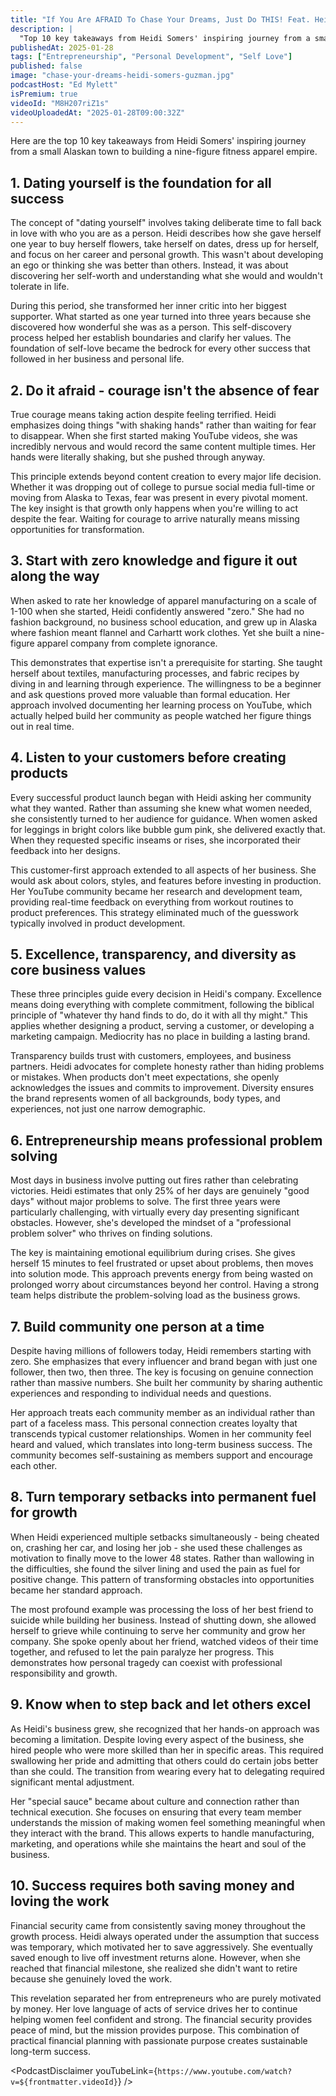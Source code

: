 ```yaml
---
title: "If You Are AFRAID To Chase Your Dreams, Just Do THIS! Feat. Heidi Somers Guzman"
description: |
  "Top 10 key takeaways from Heidi Somers' inspiring journey from a small Alaskan town to building a nine-figure fitness apparel empire."
publishedAt: 2025-01-28
tags: ["Entrepreneurship", "Personal Development", "Self Love"]
published: false
image: "chase-your-dreams-heidi-somers-guzman.jpg"
podcastHost: "Ed Mylett"
isPremium: true
videoId: "M8H207riZ1s"
videoUploadedAt: "2025-01-28T09:00:32Z"
---
```



<PodcastSummaryPageLayout frontmatter={frontmatter}>
Here are the top 10 key takeaways from Heidi Somers' inspiring journey from a small Alaskan town to building a nine-figure fitness apparel empire.

## 1. Dating yourself is the foundation for all success

The concept of "dating yourself" involves taking deliberate time to fall back in love with who you are as a person. Heidi describes how she gave herself one year to buy herself flowers, take herself on dates, dress up for herself, and focus on her career and personal growth. This wasn't about developing an ego or thinking she was better than others. Instead, it was about discovering her self-worth and understanding what she would and wouldn't tolerate in life.

During this period, she transformed her inner critic into her biggest supporter. What started as one year turned into three years because she discovered how wonderful she was as a person. This self-discovery process helped her establish boundaries and clarify her values. The foundation of self-love became the bedrock for every other success that followed in her business and personal life.

## 2. Do it afraid - courage isn't the absence of fear

True courage means taking action despite feeling terrified. Heidi emphasizes doing things "with shaking hands" rather than waiting for fear to disappear. When she first started making YouTube videos, she was incredibly nervous and would record the same content multiple times. Her hands were literally shaking, but she pushed through anyway.

This principle extends beyond content creation to every major life decision. Whether it was dropping out of college to pursue social media full-time or moving from Alaska to Texas, fear was present in every pivotal moment. The key insight is that growth only happens when you're willing to act despite the fear. Waiting for courage to arrive naturally means missing opportunities for transformation.

## 3. Start with zero knowledge and figure it out along the way

When asked to rate her knowledge of apparel manufacturing on a scale of 1-100 when she started, Heidi confidently answered "zero." She had no fashion background, no business school education, and grew up in Alaska where fashion meant flannel and Carhartt work clothes. Yet she built a nine-figure apparel company from complete ignorance.

This demonstrates that expertise isn't a prerequisite for starting. She taught herself about textiles, manufacturing processes, and fabric recipes by diving in and learning through experience. The willingness to be a beginner and ask questions proved more valuable than formal education. Her approach involved documenting her learning process on YouTube, which actually helped build her community as people watched her figure things out in real time.

## 4. Listen to your customers before creating products

Every successful product launch began with Heidi asking her community what they wanted. Rather than assuming she knew what women needed, she consistently turned to her audience for guidance. When women asked for leggings in bright colors like bubble gum pink, she delivered exactly that. When they requested specific inseams or rises, she incorporated their feedback into her designs.

This customer-first approach extended to all aspects of her business. She would ask about colors, styles, and features before investing in production. Her YouTube community became her research and development team, providing real-time feedback on everything from workout routines to product preferences. This strategy eliminated much of the guesswork typically involved in product development.

## 5. Excellence, transparency, and diversity as core business values

These three principles guide every decision in Heidi's company. Excellence means doing everything with complete commitment, following the biblical principle of "whatever thy hand finds to do, do it with all thy might." This applies whether designing a product, serving a customer, or developing a marketing campaign. Mediocrity has no place in building a lasting brand.

Transparency builds trust with customers, employees, and business partners. Heidi advocates for complete honesty rather than hiding problems or mistakes. When products don't meet expectations, she openly acknowledges the issues and commits to improvement. Diversity ensures the brand represents women of all backgrounds, body types, and experiences, not just one narrow demographic.

## 6. Entrepreneurship means professional problem solving

Most days in business involve putting out fires rather than celebrating victories. Heidi estimates that only 25% of her days are genuinely "good days" without major problems to solve. The first three years were particularly challenging, with virtually every day presenting significant obstacles. However, she's developed the mindset of a "professional problem solver" who thrives on finding solutions.

The key is maintaining emotional equilibrium during crises. She gives herself 15 minutes to feel frustrated or upset about problems, then moves into solution mode. This approach prevents energy from being wasted on prolonged worry about circumstances beyond her control. Having a strong team helps distribute the problem-solving load as the business grows.

## 7. Build community one person at a time

Despite having millions of followers today, Heidi remembers starting with zero. She emphasizes that every influencer and brand began with just one follower, then two, then three. The key is focusing on genuine connection rather than massive numbers. She built her community by sharing authentic experiences and responding to individual needs and questions.

Her approach treats each community member as an individual rather than part of a faceless mass. This personal connection creates loyalty that transcends typical customer relationships. Women in her community feel heard and valued, which translates into long-term business success. The community becomes self-sustaining as members support and encourage each other.

## 8. Turn temporary setbacks into permanent fuel for growth

When Heidi experienced multiple setbacks simultaneously - being cheated on, crashing her car, and losing her job - she used these challenges as motivation to finally move to the lower 48 states. Rather than wallowing in the difficulties, she found the silver lining and used the pain as fuel for positive change. This pattern of transforming obstacles into opportunities became her standard approach.

The most profound example was processing the loss of her best friend to suicide while building her business. Instead of shutting down, she allowed herself to grieve while continuing to serve her community and grow her company. She spoke openly about her friend, watched videos of their time together, and refused to let the pain paralyze her progress. This demonstrates how personal tragedy can coexist with professional responsibility and growth.

## 9. Know when to step back and let others excel

As Heidi's business grew, she recognized that her hands-on approach was becoming a limitation. Despite loving every aspect of the business, she hired people who were more skilled than her in specific areas. This required swallowing her pride and admitting that others could do certain jobs better than she could. The transition from wearing every hat to delegating required significant mental adjustment.

Her "special sauce" became about culture and connection rather than technical execution. She focuses on ensuring that every team member understands the mission of making women feel something meaningful when they interact with the brand. This allows experts to handle manufacturing, marketing, and operations while she maintains the heart and soul of the business.

## 10. Success requires both saving money and loving the work

Financial security came from consistently saving money throughout the growth process. Heidi always operated under the assumption that success was temporary, which motivated her to save aggressively. She eventually saved enough to live off investment returns alone. However, when she reached that financial milestone, she realized she didn't want to retire because she genuinely loved the work.

This revelation separated her from entrepreneurs who are purely motivated by money. Her love language of acts of service drives her to continue helping women feel confident and strong. The financial security provides peace of mind, but the mission provides purpose. This combination of practical financial planning with passionate purpose creates sustainable long-term success.

<PodcastDisclaimer
  youTubeLink={`https://www.youtube.com/watch?v=${frontmatter.videoId}`}
/>

</PodcastSummaryPageLayout>
